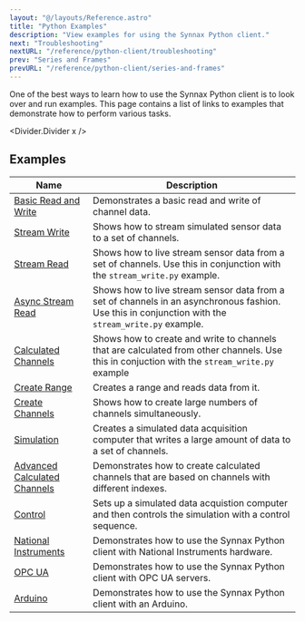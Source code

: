 ```yaml
---
layout: "@/layouts/Reference.astro"
title: "Python Examples"
description: "View examples for using the Synnax Python client."
next: "Troubleshooting"
nextURL: "/reference/python-client/troubleshooting"
prev: "Series and Frames"
prevURL: "/reference/python-client/series-and-frames"
---
```



One of the best ways to learn how to use the Synnax Python client is to look over and
run examples. This page contains a list of links to examples that demonstrate how to
perform various tasks.

<Divider.Divider x />

## Examples

| Name                                                                                                                    | Description                                                                                                                                         |
| ----------------------------------------------------------------------------------------------------------------------- | --------------------------------------------------------------------------------------------------------------------------------------------------- |
| [Basic Read and Write](https://github.com/synnaxlabs/synnax/tree/main/client/py/examples/basic_read_write.py)           | Demonstrates a basic read and write of channel data.                                                                                                |
| [Stream Write](https://github.com/synnaxlabs/synnax/tree/main/client/py/examples/stream_write.py)                       | Shows how to stream simulated sensor data to a set of channels.                                                                                     |
| [Stream Read](https://github.com/synnaxlabs/synnax/tree/main/client/py/examples/stream_read.py)                         | Shows how to live stream sensor data from a set of channels. Use this in conjunction with the `stream_write.py` example.                            |
| [Async Stream Read](https://github.com/synnaxlabs/synnax/tree/main/client/py/examples/stream_read_async.py)             | Shows how to live stream sensor data from a set of channels in an asynchronous fashion. Use this in conjunction with the `stream_write.py` example. |
| [Calculated Channels](https://github.com/synnaxlabs/synnax/tree/main/client/py/examples/calculated_channels.py)         | Shows how to create and write to channels that are calculated from other channels. Use this in conjuction with the `stream_write.py` example        |
| [Create Range](https://github.com/synnaxlabs/synnax/tree/main/client/py/examples/create_range.py)                       | Creates a range and reads data from it.                                                                                                             |
| [Create Channels](https://github.com/synnaxlabs/synnax/tree/main/client/py/examples/create_channels.py)                 | Shows how to create large numbers of channels simultaneously.                                                                                       |
| [Simulation](https://github.com/synnaxlabs/synnax/tree/main/client/py/examples/simulation.py)                           | Creates a simulated data acquisition computer that writes a large amount of data to a set of channels.                                              |
| [Advanced Calculated Channels](https://github.com/synnaxlabs/synnax/tree/main/client/py/examples/multi-rate-calculated) | Demonstrates how to create calculated channels that are based on channels with different indexes.                                                   |
| [Control](https://github.com/synnaxlabs/synnax/tree/main/client/py/examples/control)                                    | Sets up a simulated data acquistion computer and then controls the simulation with a control sequence.                                              |
| [National Instruments](https://github.com/synnaxlabs/synnax/tree/main/client/py/examples/ni)                            | Demonstrates how to use the Synnax Python client with National Instruments hardware.                                                                |
| [OPC UA](https://github.com/synnaxlabs/synnax/tree/main/client/py/examples/opcua)                                       | Demonstrates how to use the Synnax Python client with OPC UA servers.                                                                               |
| [Arduino](https://github.com/synnaxlabs/synnax/tree/main/client/py/examples/arduino)                                    | Demonstrates how to use the Synnax Python client with an Arduino.                                                                                   |
